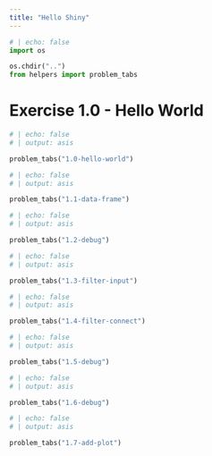 ```yaml
---
title: "Hello Shiny"
---
```


```python
# | echo: false
import os

os.chdir("..")
from helpers import problem_tabs

```

# Exercise 1.0 - Hello World

```python
# | echo: false
# | output: asis

problem_tabs("1.0-hello-world")
```


```python
# | echo: false
# | output: asis

problem_tabs("1.1-data-frame")
```

```python
# | echo: false
# | output: asis

problem_tabs("1.2-debug")
```

```python
# | echo: false
# | output: asis

problem_tabs("1.3-filter-input")
```

```python
# | echo: false
# | output: asis

problem_tabs("1.4-filter-connect")
```

```python
# | echo: false
# | output: asis

problem_tabs("1.5-debug")
```

```python
# | echo: false
# | output: asis

problem_tabs("1.6-debug")
```

```python
# | echo: false
# | output: asis

problem_tabs("1.7-add-plot")
```